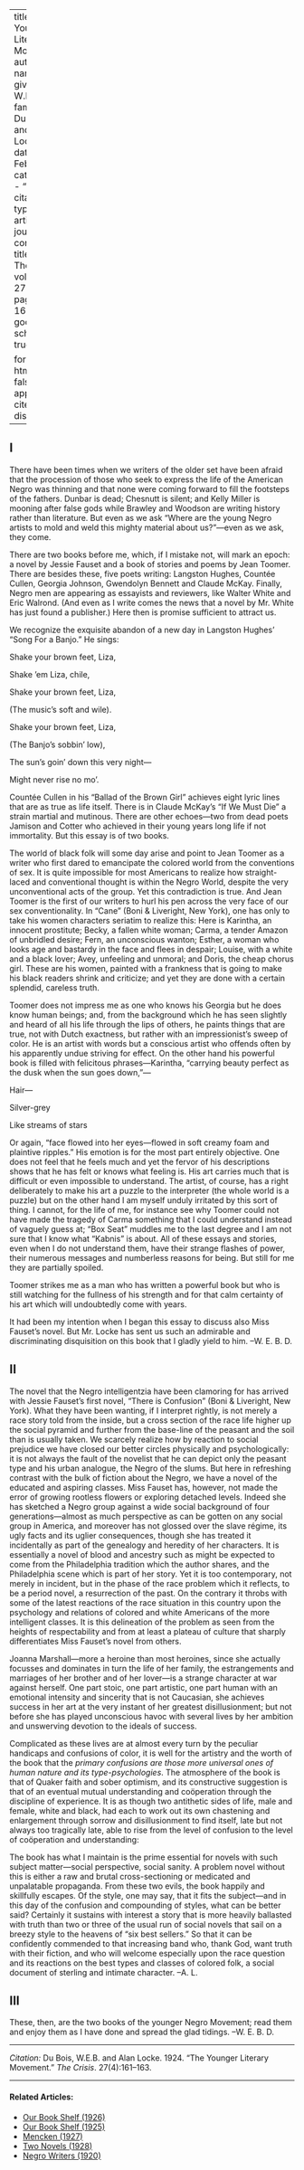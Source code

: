 
---
title: 'The Younger Literary Movement'
author:
  - name:
      given: W.E.B.
      family: Du Bois and Alan Locke
date: Feb. 1924
categories: 
  - ""
citation: 
  type: article-journal
  container-title: The Crisis
  volume: 27
  issue: 4
  page: 161-163
google-scholar: true

format:
  html:
    toc: false
    appendix-cite-as: display
---



<h2>I</h2>

There have been times when we writers of the older set have been afraid that the procession of those who seek to express the life of the American Negro was thinning and that none were coming forward to fill the footsteps of the fathers. Dunbar is dead; Chesnutt is silent; and Kelly Miller is mooning after false gods while Brawley and Woodson are writing history rather than literature. But even as we ask "Where are the young Negro artists to mold and weld this mighty material about us?"---even as we ask, they come. 

There are two books before me, which, if I mistake not, will mark an epoch: a novel by Jessie Fauset and a book of stories and poems by Jean Toomer. There are besides these, five poets writing: Langston Hughes, Countée Cullen, Georgia Johnson, Gwendolyn Bennett and Claude McKay. Finally, Negro men are appearing as essayists and reviewers, like Walter White and Eric Walrond. (And even as I write comes the news that a novel by Mr. White has just found a publisher.) Here then is promise sufficient to attract us. 

 We recognize the exquisite abandon of a new day in Langston Hughes' "Song For a Banjo." He sings: 

<div class="poem">
<p class="verse">Shake your brown feet, Liza, 
<p class="verse">Shake &rsquo;em Liza, chile, 
<p class="verse">Shake your brown feet, Liza,
<p class="verse indent"> (The music's soft and wile). 
<p class="verse">Shake your brown feet, Liza,
<p class="verse indent">(The Banjo's sobbin' low), 
<p class="verse">The sun's goin' down this very night&mdash;
<p class="verse">Might never rise no mo'. 
</div>

Countée Cullen in his "Ballad of the Brown Girl" achieves eight lyric lines that are as true as life itself. There is in Claude McKay's "If We Must Die" a strain martial and mutinous. There are other echoes---two from dead poets Jamison and Cotter who achieved in their young years long life if not immortality. But this essay is of two books. 

The world of black folk will some day arise and point to Jean Toomer as a writer who first dared to emancipate the colored world from the conventions of sex. It is quite impossible for most Americans to realize how straight-laced and conventional thought is within the Negro World, despite the very unconventional acts of the group. Yet this contradiction is true. And Jean Toomer is the first of our writers to hurl his pen across the very face of our sex conventionality. In "Cane" (Boni & Liveright, New York), one has only to take his women characters seriatim to realize this: Here is Karintha, an innocent prostitute; Becky, a fallen white woman; Carma, a tender Amazon of unbridled desire; Fern, an unconscious wanton; Esther, a woman who looks age and bastardy in the face and flees in despair; Louise, with a white and a black lover; Avey, unfeeling and unmoral; and Doris, the cheap chorus girl. These are his women, painted with a frankness that is going to make his black readers shrink and criticize; and yet they are done with a certain splendid, careless truth. 

Toomer does not impress me as one who knows his Georgia but he does know human beings; and, from the background which he has seen slightly and heard of all his life through the lips of others, he paints things that are true, not with Dutch exactness, but rather with an impressionist's sweep of color. He is an artist with words but a conscious artist who offends often by his apparently undue striving for effect. On the other hand his powerful book is filled with felicitous phrases---Karintha, "carrying beauty perfect as the dusk when the sun goes down,"--- 

<div class="poem">
<p class="verse">Hair—
<p class="verse">Silver-grey 
<p class="verse">Like streams of stars
</div>

Or again, "face flowed into her eyes---flowed in soft creamy foam and plaintive ripples." His emotion is for the most part entirely objective. One does not feel that he feels much and yet the fervor of his descriptions shows that he has felt or knows what feeling is. His art carries much that is difficult or even impossible to understand. The artist, of course, has a right deliberately to make his art a puzzle to the interpreter (the whole world is a puzzle) but on the other hand I am myself unduly irritated by this sort of thing. I cannot, for the life of me, for instance see why Toomer could not have made the tragedy of Carma something that I could understand instead of vaguely guess at; "Box Seat" muddles me to the last degree and I am not sure that I know what "Kabnis" is about. All of these essays and stories, even when I do not understand them, have their strange flashes of power, their numerous messages and numberless reasons for being. But still for me they are partially spoiled. 

Toomer strikes me as a man who has written a powerful book but who is still watching for the fullness of his strength and for that calm certainty of his art which will undoubtedly come with years. 

It had been my intention when I began this essay to discuss also Miss Fauset's novel. But Mr. Locke has sent us such an admirable and discriminating disquisition on this book that I gladly yield to him. 
<span class="right">--W. E. B. D.</span>

<h2>II</h2> 

The novel that the Negro intelligentzia have been clamoring for has arrived with Jessie Fauset's first novel, "There is Confusion" (Boni & Liveright, New York). What they have been wanting, if I interpret rightly, is not merely a race story told from the inside, but a cross section of the race life higher up the social pyramid and further from the base-line of the peasant and the soil than is usually taken. We scarcely realize how by reaction to social prejudice we have closed our better circles physically and psychologically: it is not always the fault of the novelist that he can depict only the peasant type and his urban analogue, the Negro of the slums. But here in refreshing contrast with the bulk of fiction about the Negro, we have a novel of the educated and aspiring classes. Miss Fauset has, however, not made the error of growing rootless flowers or exploring detached levels. Indeed she has sketched a Negro group against a wide social background of four generations---almost as much perspective as can be gotten on any social group in America, and moreover has not glossed over the slave régime, its ugly facts and its uglier consequences, though she has treated it incidentally as part of the genealogy and heredity of her characters. It is essentially a novel of blood and ancestry such as might be expected to come from the Philadelphia tradition which the author shares, and the Philadelphia scene which is part of her story. Yet it is too contemporary, not merely in incident, but in the phase of the race problem which it reflects, to be a period novel, a resurrection of the past. On the contrary it throbs with some of the latest reactions of the race situation in this country upon the psychology and relations of colored and white Americans of the more intelligent classes. It is this delineation of the problem as seen from the heights of respectability and from at least a plateau of culture that sharply differentiates Miss Fauset's novel from others. 

Joanna Marshall---more a heroine than most heroines, since she actually focusses and dominates in turn the life of her family, the estrangements and marriages of her brother and of her lover---is a strange character at war against herself. One part stoic, one part artistic, one part human with an emotional intensity and sincerity that is not Caucasian, she achieves success in her art at the very instant of her greatest disillusionment; but not before she has played unconscious havoc with several lives by her ambition and unswerving devotion to the ideals of success. 

Complicated as these lives are at almost every turn by the peculiar handicaps and confusions of color, it is well for the artistry and the worth of the book that the *primary confusions are those more universal ones of human nature and its type-psychologies*. The atmosphere of the book is that of Quaker faith and sober optimism, and its constructive suggestion is that of an eventual mutual understanding and coöperation through the discipline of experience. It is as though two antithetic sides of life, male and female, white and black, had each to work out its own chastening and enlargement through sorrow and disillusionment to find itself, late but not always too tragically late, able to rise from the level of confusion to the level of coöperation and understanding: 

The book has what I maintain is the prime essential for novels with such subject matter---social perspective, social sanity. A problem novel without this is either a raw and brutal cross-sectioning or medicated and unpalatable propaganda. From these two evils, the book happily and skillfully escapes. Of the style, one may say, that it fits the subject---and in this day of the confusion and compounding of styles, what can be better said? Certainly it sustains with interest a story that is more heavily ballasted with truth than two or three of the usual run of social novels that sail on a breezy style to the heavens of "six best sellers." So that it can be confidently commended to that increasing band who, thank God, want truth with their fiction, and who will welcome especially upon the race question and its reactions on the best types and classes of colored folk, a social document of sterling and intimate character. <span class="right">--A. L.</span>

<h2>III</h2>

These, then, are the two books of the younger Negro Movement; read them and enjoy them as I have done and spread the glad tidings. <span class="right">--W. E. B. D.</span>

_____
*Citation:* Du Bois, W.E.B. and Alan Locke. 1924. "The Younger Literary Movement." *The Crisis*. 27(4):161&ndash;163.

<!-- Similar articles start here -->
<div  class="clear-wrap"></div>
<hr>
#### Related Articles:

* [Our Book Shelf (1926)](/Volumes/31/03/book_shelf.html)
* [Our Book Shelf (1925)](/Volumes/31/01/our_bookshelf.html)
* [Mencken (1927)](/Volumes/34/08/mencken.html)
* [Two Novels (1928)](/Volumes/35/06/two_novels.html)
* [Negro Writers (1920)](/Volumes/19/06/negro_writers.html)

<!-- Similar articles end here -->